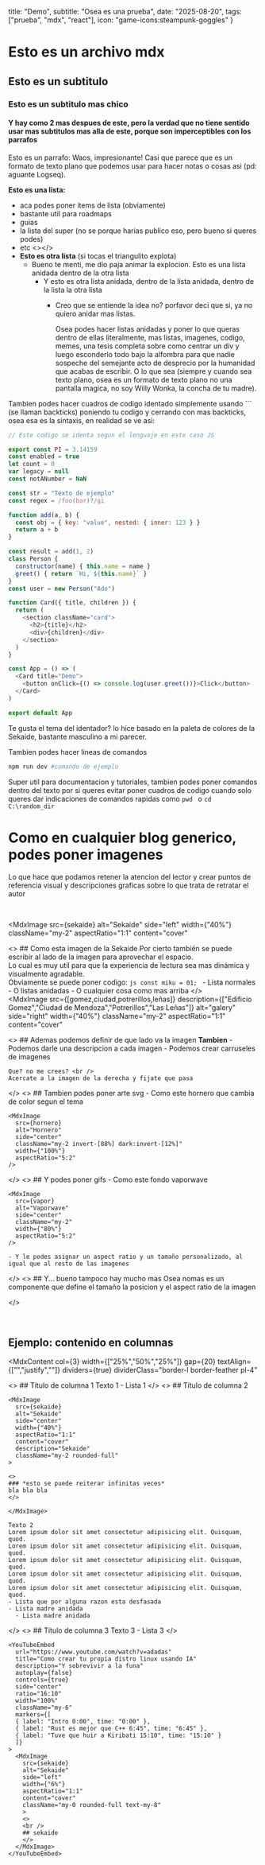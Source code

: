 
  title: "Demo",
  subtitle: "Osea es una prueba",
  date: "2025-08-20",
  tags: ["prueba", "mdx", "react"],
  icon: "game-icons:steampunk-goggles"
  }

# Esto es un archivo mdx

## Esto es un subtitulo

### Esto es un subtitulo mas chico

#### Y hay como 2 mas despues de este, pero la verdad que no tiene sentido usar mas subtitulos mas alla de este, porque son imperceptibles con los parrafos

Esto es un parrafo: Waos,  impresionante! Casi que parece que es un formato de texto plano que podemos usar para hacer notas o cosas asi (pd: aguante Logseq).

**Esto es una lista:**
- aca podes poner items de lista (obviamente)
- bastante util para roadmaps
- guias
- la lista del super (no se porque harias publico eso, pero bueno si queres podes)
- etc
<></>
- **Esto es otra lista** (si tocas el triangulito explota)
  - Bueno te menti, me dio paja animar la explocion. Esto es una lista anidada dentro de la otra lista
    - Y esto es otra lista anidada, dentro de la lista anidada, dentro de la lista la otra lista
      - Creo que se entiende la idea no? porfavor deci que si, ya no quiero anidar mas listas.

        Osea podes hacer listas anidadas y poner lo que queras dentro de ellas literalmente, mas listas, imagenes, codigo, memes, una tesis completa sobre como centrar un div y luego esconderlo todo bajo la alfombra para que nadie sospeche del semejante acto de desprecio por la humanidad que acabas de escribir. O lo que sea (siempre y cuando sea texto plano, osea es un formato de texto plano no una pantalla magica, no soy Willy Wonka, la concha de tu madre).


Tambien podes hacer cuadros de codigo identado simplemente usando ```  (se llaman backticks) poniendo tu codigo y cerrando con mas backticks, osea esa es la sintaxis, en realidad se ve asi:

```js title="ejemplo.js"
// Este codigo se identa segun el lenguaje en este caso JS

export const PI = 3.14159
const enabled = true
let count = 0
var legacy = null
const notANumber = NaN

const str = "Texto de ejemplo"
const regex = /foo(bar)?/gi

function add(a, b) {
  const obj = { key: "value", nested: { inner: 123 } }
  return a + b
}

const result = add(1, 2)
class Person {
  constructor(name) { this.name = name }
  greet() { return `Hi, ${this.name}` }
}
const user = new Person("Ado")

function Card({ title, children }) {
  return (
    <section className="card">
      <h2>{title}</h2>
      <div>{children}</div>
    </section>
  )
}

const App = () => (
  <Card title="Demo">
    <button onClick={() => console.log(user.greet())}>Click</button>
  </Card>
)

export default App
```
Te gusta el tema del identador? lo hice basado en la paleta de colores de la Sekaide, bastante masculino a mi parecer.

Tambien podes hacer lineas de comandos
```bash title=""
npm run dev #comando de ejemplo
```
Super util para documentacion y tutoriales, tambien podes poner comandos dentro del texto por si queres evitar poner cuadros de codigo cuando solo queres dar indicaciones de comandos rapidas como ```pwd ``` o ```cd  C:\random_dir```
<br />
# Como en cualquier blog generico, podes poner imagenes

Lo que hace que podamos retener la atencion del lector y crear puntos de referencia visual y descripciones graficas sobre lo que trata de retratar el autor

<br />

<MdxImage
  src={sekaide}
  alt="Sekaide"
  side="left"
  width={"40%"}
  className="my-2"
  aspectRatio="1:1"
  content="cover"
>
  <>
    ## Como esta imagen de la Sekaide
    Por cierto también se puede escribir al lado de la imagen para aprovechar el espacio. <br />
    Lo cual es muy util para que la experiencia de lectura sea mas dinámica y visualmente agradable. <br />
    Obviamente se puede poner codigo:
    ```js
    const miku = 01;
    ```
    - Lista normales
    - O listas anidadas
      - O cualquier cosa como mas arriba
  </>
</MdxImage>
<br />
<MdxImage
  src={[gomez,ciudad,potrerillos,leñas]}
  description={["Edificio Gomez","Ciudad de Mendoza","Potrerillos","Las Leñas"]}
  alt="galery"
  side="right"
  width={"40%"}
  className="my-2"
  aspectRatio="1:1"
  content="cover"
>
  <>
    ## Ademas podemos definir de que lado va la imagen
    **Tambien**
    - Podemos darle una descripcion a cada imagen
    - Podemos crear carruseles de imagenes

    Que? no me crees? <br />
    Acercate a la imagen de la derecha y fijate que pasa
  </>
  <>
    ## Tambien podes poner arte svg
    - Como este hornero que cambia de color segun el tema

    <MdxImage
      src={hornero}
      alt="Hornero"
      side="center"
      className="my-2 invert-[88%] dark:invert-[12%]"
      width={"100%"}
      aspectRatio="5:2"
    />

  </>
  <>
    ## Y podes poner gifs
    - Como este fondo vaporwave

    <MdxImage
      src={vapor}
      alt="Vaporwave"
      side="center"
      className="my-2"
      width={"80%"}
      aspectRatio="5:2"
    />

    - Y le podes asignar un aspect ratio y un tamaño personalizado, al igual que al resto de las imagenes
  </>
  <>
    ## Y... bueno tampoco hay mucho mas
    Osea nomas es un componente que define el tamaño la posicion y el aspect ratio de la imagen

  </>
</MdxImage>

<br />

## Ejemplo: contenido en columnas

<MdxContent
  col={3}
  width={["25%","50%","25%"]}
  gap={20}
  textAlign={["","justify",""]}
  dividers={true}
  dividerClass="border-l border-feather pl-4"
>
  <>
    ## Título de columna 1
    Texto 1
    - Lista 1
  </>
  <>
    ## Título de columna 2

    <MdxImage
      src={sekaide}
      alt="Sekaide"
      side="center"
      width={"40%"}
      aspectRatio="1:1"
      content="cover"
      description="Sekaide"
      className="my-2 rounded-full"
    >

    <>
    ### *esto se puede reiterar infinitas veces*
    bla bla bla
    </>

    </MdxImage>

    Texto 2
    Lorem ipsum dolor sit amet consectetur adipisicing elit. Quisquam, quod.
    Lorem ipsum dolor sit amet consectetur adipisicing elit. Quisquam, quod.
    Lorem ipsum dolor sit amet consectetur adipisicing elit. Quisquam, quod.
    Lorem ipsum dolor sit amet consectetur adipisicing elit. Quisquam, quod.
    Lorem ipsum dolor sit amet consectetur adipisicing elit. Quisquam, quod.
    - Lista que por alguna razon esta desfasada
    - Lista madre anidada
      - Lista madre anidada
  </>
  <>
    ## Título de columna 3
    Texto 3
    - Lista 3
  </>
</MdxContent>

    <YouTubeEmbed
      url="https://www.youtube.com/watch?v=adadas"
      title="Como crear tu propia distro linux usando IA"
      description="Y sobrevivir a la funa"
      autoplay={false}
      controls={true}
      side="center"
      ratio="16:10"
      width="100%"
      className="my-6"
      markers={[
      { label: "Intro 0:00", time: "0:00" },
      { label: "Rust es mejor que C++ 6:45", time: "6:45" },
      { label: "Tuve que huir a Kiribati 15:10", time: "15:10" }
      ]}
    >
      <MdxImage
        src={sekaide}
        alt="Sekaide"
        side="left"
        width={"6%"}
        aspectRatio="1:1"
        content="cover"
        className="my-0 rounded-full text-my-8"
        >
        <>
        <br />
        ## sekaide
        </>
      </MdxImage>
    </YouTubeEmbed>

